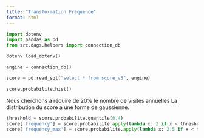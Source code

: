 ```yaml
---
title: "Transformation Fréquence"
format: html
---
```



```python
import dotenv
import pandas as pd
from src.dags.helpers import connection_db
```


```python
dotenv.load_dotenv()
```

```python
engine = connection_db()

score = pd.read_sql("select * from score_v3", engine)
```



```python
score.probabilite.hist()
```

Nous cherchons à réduire de 20% le nombre de visites annuelles
La distribution du score a une forme de gaussienne.


```python
threshold = score.probabilite.quantile(0.4)
score['frequency'] = score.probabilite.apply(lambda x: 2 if x < threshold else 1)
score['frequency_max'] = score.probabilite.apply(lambda x: 2.5 if x < threshold else 1.5)
```